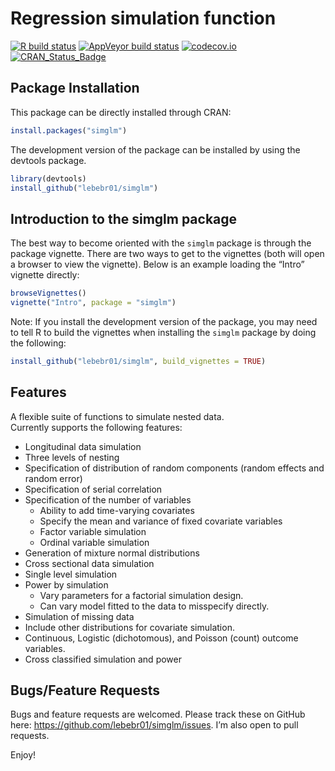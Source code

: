 # Regression simulation function

[![R build status](https://github.com/lebebr01/simglm/workflows/R-CMD-check/badge.svg)](https://github.com/lebebr01/simglm/actions?workflow=R-CMD-check)
[![AppVeyor build status](https://ci.appveyor.com/api/projects/status/github/lebebr01/simglm?branch=master&svg=true)](https://ci.appveyor.com/project/lebebr01/simglm)
[![codecov.io](https://codecov.io/github/lebebr01/simglm/coverage.svg?branch=master)](https://codecov.io/github/lebebr01/simglm?branch=master)
[![CRAN_Status_Badge](http://www.r-pkg.org/badges/version/simglm)](https://cran.r-project.org/package=simglm)


## Package Installation
This package can be directly installed through CRAN:

```r
install.packages("simglm")
```

The development version of the package can be installed by using the devtools package.

```r
library(devtools)
install_github("lebebr01/simglm")
```

## Introduction to the simglm package
The best way to become oriented with the `simglm` package is through the package vignette. There are two ways to get to the vignettes (both will open a browser to view the vignette). Below is an example loading the "Intro" vignette directly:

```r
browseVignettes()
vignette("Intro", package = "simglm")
```

Note: If you install the development version of the package, you may need to tell R to build the vignettes when installing the `simglm` package by doing the following:
```r
install_github("lebebr01/simglm", build_vignettes = TRUE)
```

## Features

A flexible suite of functions to simulate nested data.  
Currently supports the following features:

* Longitudinal data simulation
* Three levels of nesting
* Specification of distribution of random components (random effects and random error)
* Specification of serial correlation
* Specification of the number of variables
    + Ability to add time-varying covariates
    + Specify the mean and variance of fixed covariate variables
    + Factor variable simulation 
    + Ordinal variable simulation
* Generation of mixture normal distributions
* Cross sectional data simulation
* Single level simulation
* Power by simulation
    + Vary parameters for a factorial simulation design.
    + Can vary model fitted to the data to misspecify directly.
* Simulation of missing data
* Include other distributions for covariate simulation.
* Continuous, Logistic (dichotomous), and Poisson (count) outcome variables.
* Cross classified simulation and power

## Bugs/Feature Requests

Bugs and feature requests are welcomed. Please track these on GitHub here: <https://github.com/lebebr01/simglm/issues>. I'm also open to pull requests.

Enjoy!
